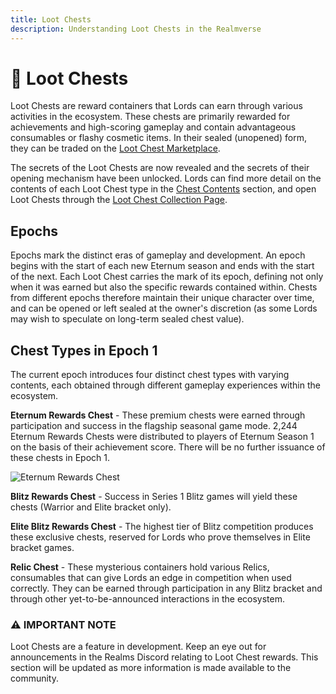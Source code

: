 ```yaml
---
title: Loot Chests
description: Understanding Loot Chests in the Realmverse
---
```



# 🎁 Loot Chests

Loot Chests are reward containers that Lords can earn through various activities in the ecosystem. These chests are
primarily rewarded for achievements and high-scoring gameplay and contain advantageous consumables or flashy cosmetic
items. In their sealed (unopened) form, they can be traded on the
[Loot Chest Marketplace](https://empire.realms.world/trade/loot-chests).

The secrets of the Loot Chests are now revealed and the secrets of their opening mechanism have been unlocked. Lords can
find more detail on the contents of each Loot Chest type in the [Chest Contents](/overview/chests/contents) section, and
open Loot Chests through the [Loot Chest Collection Page](https://empire.realms.world/loot-chests).

## Epochs

Epochs mark the distinct eras of gameplay and development. An epoch begins with the start of each new Eternum season and
ends with the start of the next. Each Loot Chest carries the mark of its epoch, defining not only when it was earned but
also the specific rewards contained within. Chests from different epochs therefore maintain their unique character over
time, and can be opened or left sealed at the owner's discretion (as some Lords may wish to speculate on long-term
sealed chest value).

## Chest Types in Epoch 1

The current epoch introduces four distinct chest types with varying contents, each obtained through different gameplay
experiences within the ecosystem.

**Eternum Rewards Chest** - These premium chests were earned through participation and success in the flagship seasonal
game mode. 2,244 Eternum Rewards Chests were distributed to players of Eternum Season 1 on the basis of their
achievement score. There will be no further issuance of these chests in Epoch 1.

<div style={{ textAlign: "center" }}>
  <img
    src="/images/loot-chests/eternum-chest.png"
    alt="Eternum Rewards Chest"
    style={{ width: "25%", height: "auto", display: "block", margin: "0 auto" }}
  />
</div>

**Blitz Rewards Chest** - Success in Series 1 Blitz games will yield these chests (Warrior and Elite bracket only).

**Elite Blitz Rewards Chest** - The highest tier of Blitz competition produces these exclusive chests, reserved for
Lords who prove themselves in Elite bracket games.

**Relic Chest** - These mysterious containers hold various Relics, consumables that can give Lords an edge in
competition when used correctly. They can be earned through participation in any Blitz bracket and through other
yet-to-be-announced interactions in the ecosystem.

<div style={importantNote.container}>
  <h3 style={importantNote.title}>⚠️ IMPORTANT NOTE</h3>
  <p style={importantNote.content}>
    Loot Chests are a feature in development. Keep an eye out for announcements in the Realms Discord relating to Loot
    Chest rewards. This section will be updated as more information is made available to the community.
  </p>
</div>

